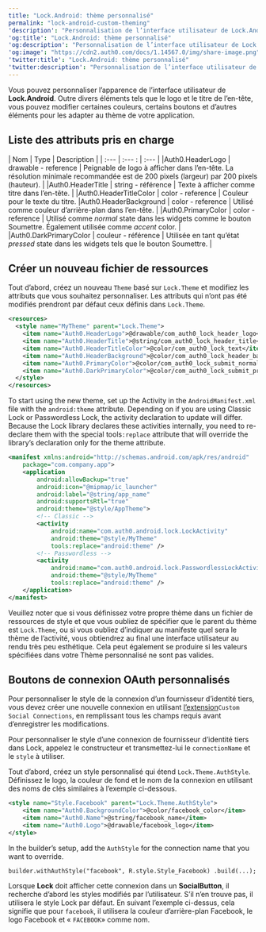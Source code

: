 ```yaml
---
title: "Lock.Android: thème personnalisé"
permalink: "lock-android-custom-theming"
'description': "Personnalisation de l’interface utilisateur de Lock.Android"
'og:title': "Lock.Android: thème personnalisé"
'og:description': "Personnalisation de l’interface utilisateur de Lock.Android"
'og:image': "https://cdn2.auth0.com/docs/1.14567.0/img/share-image.png"
'twitter:title': "Lock.Android: thème personnalisé"
'twitter:description': "Personnalisation de l’interface utilisateur de Lock.Android"
---
```


Vous pouvez personnaliser l’apparence de l’interface utilisateur de **Lock.Android**. Outre divers éléments tels que le logo et le titre de l’en-tête, vous pouvez modifier certaines couleurs, certains boutons et d’autres éléments pour les adapter au thème de votre application.

## Liste des attributs pris en charge

| Nom | Type | Description |
| :--- | :--- : | :--- |
|Auth0.HeaderLogo | drawable - reference | Peignable de logo à afficher dans l’en-tête. La résolution minimale recommandée est de 200 pixels (largeur) par 200 pixels (hauteur). |
|Auth0.HeaderTitle | string - référence | Texte à afficher comme titre dans l’en-tête. |
|Auth0.HeaderTitleColor | color - reference | Couleur pour le texte du titre. |Auth0.HeaderBackground | color - reference | Utilisé comme couleur d’arrière-plan dans l’en-tête. |
|Auth0.PrimaryColor | color - reference | Utilisé comme *normal* state dans les widgets comme le bouton Soumettre. Également utilisée comme *accent* color. |
|Auth0.DarkPrimaryColor | couleur - référence | Utilisée en tant qu’état *pressed* state dans les widgets tels que le bouton Soumettre. |

## Créer un nouveau fichier de ressources

Tout d’abord, créez un nouveau `Theme` basé sur `Lock.Theme` et modifiez les attributs que vous souhaitez personnaliser. Les attributs qui n’ont pas été modifiés prendront par défaut ceux définis dans `Lock.Theme`.

```xml lines
<resources>
  <style name="MyTheme" parent="Lock.Theme">
    <item name="Auth0.HeaderLogo">@drawable/com_auth0_lock_header_logo</item>
    <item name="Auth0.HeaderTitle">@string/com_auth0_lock_header_title</item>
    <item name="Auth0.HeaderTitleColor">@color/com_auth0_lock_text</item>
    <item name="Auth0.HeaderBackground">@color/com_auth0_lock_header_background</item>
    <item name="Auth0.PrimaryColor">@color/com_auth0_lock_submit_normal</item>
    <item name="Auth0.DarkPrimaryColor">@color/com_auth0_lock_submit_pressed</item>
  </style>
</resources>
```

To start using the new theme, set up the Activity in the `AndroidManifest.xml` file with the `android:theme` attribute. Depending on if you are using Classic Lock or <Tooltip href="/docs/fr-ca/glossary?term=passwordless" tip="Sans mot de passe
Forme d’authentification qui ne repose pas sur un mot de passe comme premier facteur." cta="Voir le glossaire">Passwordless</Tooltip> Lock, the activity declaration to update will differ. Because the Lock library declares these activities internally, you need to re-declare them with the special tools`:replace` attribute that will override the library’s declaration only for the theme attribute.

```xml lines
<manifest xmlns:android="http://schemas.android.com/apk/res/android"
    package="com.company.app">
    <application
        android:allowBackup="true"
        android:icon="@mipmap/ic_launcher"
        android:label="@string/app_name"
        android:supportsRtl="true"
        android:theme="@style/AppTheme">
        <!-- Classic -->
        <activity
            android:name="com.auth0.android.lock.LockActivity"
            android:theme="@style/MyTheme"
            tools:replace="android:theme" />
        <!-- Passwordless -->
        <activity
            android:name="com.auth0.android.lock.PasswordlessLockActivity"
            android:theme="@style/MyTheme"
            tools:replace="android:theme" />
    </application>
</manifest>
```

<Warning>

Veuillez noter que si vous définissez votre propre thème dans un fichier de ressources de style et que vous oubliez de spécifier que le parent du thème est `Lock.Theme`, ou si vous oubliez d’indiquer au manifeste quel sera le thème de l’activité, vous obtiendrez au final une interface utilisateur au rendu très peu esthétique. Cela peut également se produire si les valeurs spécifiées dans votre Thème personnalisé ne sont pas valides.

</Warning>

## Boutons de connexion OAuth personnalisés

Pour personnaliser le style de la connexion d’un fournisseur d’identité tiers, vous devez créer une nouvelle connexion en utilisant [l’extension](https://manage.auth0.com/#/extensions)`Custom Social Connections`, en remplissant tous les champs requis avant d’enregistrer les modifications.

Pour personnaliser le style d’une connexion de fournisseur d’identité tiers dans Lock, appelez le constructeur et transmettez-lui le `connectionName` et le `style` à utiliser.

Tout d’abord, créez un style personnalisé qui étend `Lock.Theme.AuthStyle`. Définissez le logo, la couleur de fond et le nom de la connexion en utilisant des noms de clés similaires à l’exemple ci-dessous.

```xml lines
<style name="Style.Facebook" parent="Lock.Theme.AuthStyle">
    <item name="Auth0.BackgroundColor">@color/facebook_color</item>
    <item name="Auth0.Name">@string/facebook_name</item>
    <item name="Auth0.Logo">@drawable/facebook_logo</item>
</style>
```

In the builder’s setup, add the `AuthStyle` for the connection name that you want to override.

`builder.withAuthStyle("facebook", R.style.Style_Facebook)
.build(...);`

Lorsque **Lock** doit afficher cette connexion dans un **SocialButton**, il recherche d’abord les styles modifiés par l’utilisateur. S’il n’en trouve pas, il utilisera le style Lock par défaut. En suivant l’exemple ci-dessus, cela signifie que pour `facebook`, il utilisera la couleur d’arrière-plan Facebook, le logo Facebook et « `FACEBOOK`» comme nom.